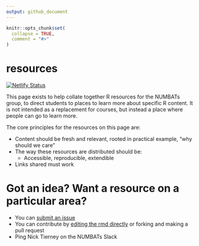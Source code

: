 ```yaml
---
output: github_document
---
```


<!-- README.md is generated from README.Rmd. Please edit that file -->

```r
knitr::opts_chunk$set(
  collapse = TRUE,
  comment = "#>"
)
```

# resources

<!-- badges: start -->
[![Netlify Status](https://api.netlify.com/api/v1/badges/be8234bf-10d0-431b-bf4c-c03acef359fd/deploy-status)](https://app.netlify.com/sites/numbat-resources/deploys)
<!-- badges: end -->

This page exists to help collate together R resources for the NUMBATs group, to direct students to places to learn more about specific R content. It is not intended as a replacement for courses, but instead a place where people can go to learn more.

The core principles for the resources on this page are:

- Content should be fresh and relevant, rooted in practical example, "why should we care"
- The way these resources are distributed should be:
  - Accessible, reproducible, extendible
- Links shared must work

# Got an idea? Want a resource on a particular area? 

- You can [submit an issue](https://github.com/numbats/resources/issues/new)
- You can contribute by [editing the rmd directly]() or forking and making a pull request
- Ping Nick Tierney on the NUMBATs Slack
